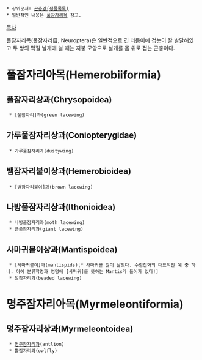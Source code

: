  * 상위문서: [[곤충강(생물목록)]]
 * 일반적인 내용은 [[풀잠자리목]] 참고.

[[목차]]

풀잠자리목(풀잠자리目, Neuroptera)은 일반적으로 긴 더듬이에 겹눈이 잘 발달해있고 두 쌍의 막질 날개에 쉴 때는 지붕 모양으로 날개를 몸 위로 접는 곤충이다.

= 풀잠자리아목(Hemerobiiformia) =
== 풀잠자리상과(Chrysopoidea) ==
  * [풀잠자리]과(green lacewing) 
== 가루풀잠자리상과(Coniopterygidae) ==
  * 가루풀잠자리과(dustywing)
== 뱀잠자리붙이상과(Hemerobioidea) ==
  * [뱀잠자리붙이]과(brown lacewing)
== 나방풀잠자리상과(Ithonioidea) ==
  * 나방풀잠자리과(moth lacewing)
  * 큰풀잠자리과(giant lacewing)
== 사마귀붙이상과(Mantispoidea) ==
  * [사마귀붙이]과(mantispids)[* 사마귀를 많이 닮았다. 수렴진화의 대표적인 예 중 하나. 아예 분류학명과 영명에 [사마귀]를 뜻하는 Mantis가 들어가 있다!]
  * 털잠자리과(beaded lacewing)

= 명주잠자리아목(Myrmeleontiformia) =
== 명주잠자리상과(Myrmeleontoidea) ==
  * [[명주잠자리]]과(antlion) 
  * [[뿔잠자리]]과(owlfly)
